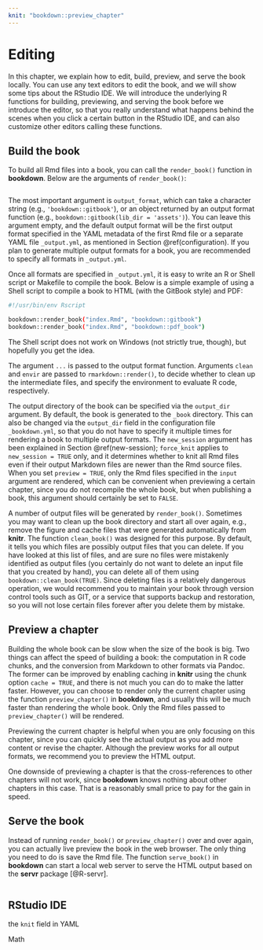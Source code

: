 ```yaml
---
knit: "bookdown::preview_chapter"
---
```


# Editing

In this chapter, we explain how to edit, build, preview, and serve the book locally. You can use any text editors to edit the book, and we will show some tips about the RStudio IDE. We will introduce the underlying R functions for building, previewing, and serving the book before we introduce the editor, so that you really understand what happens behind the scenes when you click a certain button in the RStudio IDE, and can also customize other editors calling these functions.

## Build the book

To build all Rmd files into a book, you can call the `render_book()` function in **bookdown**. Below are the arguments of `render_book()`:

```r
```

The most important argument is `output_format`, which can take a character string (e.g., `'bookdown::gitbook'`), or an object returned by an output format function (e.g., `bookdown::gitbook(lib_dir = 'assets')`). You can leave this argument empty, and the default output format will be the first output format specified in the YAML metadata of the first Rmd file or a separate YAML file `_output.yml`, as mentioned in Section \@ref(configuration). If you plan to generate multiple output formats for a book, you are recommended to specify all formats in `_output.yml`.

Once all formats are specified in `_output.yml`, it is easy to write an R or Shell script or Makefile to compile the book. Below is a simple example of using a Shell script to compile a book to HTML (with the GitBook style) and PDF:

```bash
#!/usr/bin/env Rscript

bookdown::render_book("index.Rmd", "bookdown::gitbook")
bookdown::render_book("index.Rmd", "bookdown::pdf_book")
```

The Shell script does not work on Windows (not strictly true, though), but hopefully you get the idea.

The argument `...` is passed to the output format function. Arguments `clean` and `envir` are passed to `rmarkdown::render()`, to decide whether to clean up the intermediate files, and specify the environment to evaluate R code, respectively.

The output directory of the book can be specified via the `output_dir` argument. By default, the book is generated to the `_book` directory. This can also be changed via the `output_dir` field in the configuration file `_bookdown.yml`, so that you do not have to specify it multiple times for rendering a book to multiple output formats. The `new_session` argument has been explained in Section \@ref(new-session); `force_knit` applies to `new_session = TRUE` only, and it determines whether to knit all Rmd files even if their output Markdown files are newer than the Rmd source files. When you set `preview = TRUE`, only the Rmd files specified in the `input` argument are rendered, which can be convenient when previewing a certain chapter, since you do not recompile the whole book, but when publishing a book, this argument should certainly be set to `FALSE`.

A number of output files will be generated by `render_book()`. Sometimes you may want to clean up the book directory and start all over again, e.g., remove the figure and cache files that were generated automatically from **knitr**. The function `clean_book()` was designed for this purpose. By default, it tells you which files are possibly output files that you can delete. If you have looked at this list of files, and are sure no files were mistakenly identified as output files (you certainly do not want to delete an input file that you created by hand), you can delete all of them using `bookdown::clean_book(TRUE)`. Since deleting files is a relatively dangerous operation, we would recommend you to maintain your book through version control tools such as GIT, or a service that supports backup and restoration, so you will not lose certain files forever after you delete them by mistake.

## Preview a chapter

Building the whole book can be slow when the size of the book is big. Two things can affect the speed of building a book: the computation in R code chunks, and the conversion from Markdown to other formats via Pandoc. The former can be improved by enabling caching in **knitr** using the chunk option `cache = TRUE`, and there is not much you can do to make the latter faster. However, you can choose to render only the current chapter using the function `preview_chapter()` in **bookdown**, and usually this will be much faster than rendering the whole book. Only the Rmd files passed to `preview_chapter()` will be rendered.

Previewing the current chapter is helpful when you are only focusing on this chapter, since you can quickly see the actual output as you add more content or revise the chapter. Although the preview works for all output formats, we recommend you to preview the HTML output.

One downside of previewing a chapter is that the cross-references to other chapters will not work, since **bookdown** knows nothing about other chapters in this case. That is a reasonably small price to pay for the gain in speed.

## Serve the book

Instead of running `render_book()` or `preview_chapter()` over and over again, you can actually live preview the book in the web browser. The only thing you need to do is save the Rmd file. The function `serve_book()` in **bookdown** can start a local web server to serve the HTML output based on the **servr** package [@R-servr].

```r
```


## RStudio IDE

the `knit` field in YAML

Math
